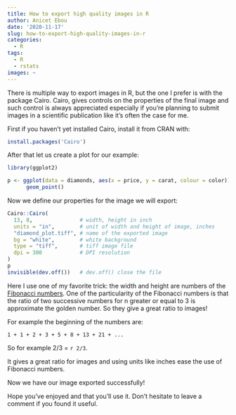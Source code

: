```yaml
---
title: How to export high quality images in R
author: Anicet Ebou
date: '2020-11-17'
slug: how-to-export-high-quality-images-in-r
categories:
  - R
tags:
  - R
  - rstats
images: ~
---
```


There is multiple way to export images in R, but the one I prefer is with the package Cairo. Cairo, gives controls on the properties of the final image and such control is always appreciated especially if you're planning to submit images in a scientific publication like it's often the case for me.

First if you haven't yet installed Cairo, install it from CRAN with:

```r
install.packages('Cairo')
```
  
After that let us create a plot for our example:
```r
library(ggplot2)

p <- ggplot(data = diamonds, aes(x = price, y = carat, colour = color)) +
      geom_point()
```

Now we define our properties for the image we will export:

```r
Cairo::Cairo(
  13, 8,               # width, height in inch
  units = "in",        # unit of width and height of image, inches
  "diamond_plot.tiff", # name of the exported image
  bg = "white",        # white background
  type = "tiff",       # tiff image file
  dpi = 300            # DPI resolution
)
p
invisible(dev.off())   # dev.off() close the file
```

Here I use one of my favorite trick: the width and height are numbers of the [Fibonacci numbers](https://en.wikipedia.org/wiki/Fibonacci_number). One of the particularity of the Fibonacci numbers is that the ratio of two successive numbers for n greater or equal to 3 is approximate the golden number. So they give a great ratio to images!

For example the beginning of the numbers are:

`1 + 1 + 2 + 3 + 5 + 8 + 13 + 21 + ...`

So for example 2/3 = `r 2/3`.

It gives a great ratio for images and using units like inches ease the use of Fibonacci numbers.

Now we have our image exported successfully!

Hope you've enjoyed and that you'll use it. Don't hesitate to leave a comment if you found it useful.
